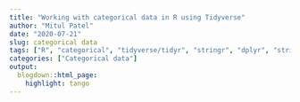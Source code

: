```yaml
---
title: "Working with categorical data in R using Tidyverse"
author: "Mitul Patel"
date: "2020-07-21"
slug: categorical data
tags: ["R", "categorical", "tidyverse/tidyr", "stringr", "dplyr", "stringr"]
categories: ["Categorical data"]
output:
  blogdown::html_page:
    highlight: tango
---
```



<style>
body {text-align: justify};
</style>